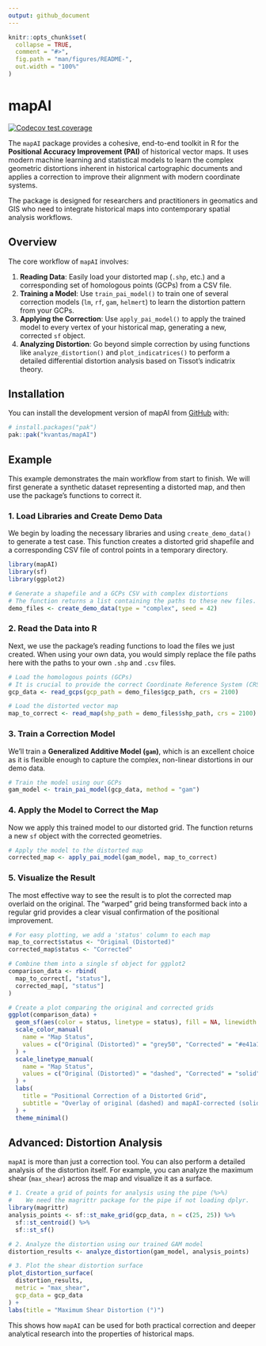```yaml
---
output: github_document
---
```


<!-- README.md is generated from README.Rmd. Please edit that file -->

```r
knitr::opts_chunk$set(
  collapse = TRUE,
  comment = "#>",
  fig.path = "man/figures/README-",
  out.width = "100%"
)
```

# mapAI

<!-- badges: start -->
[![Codecov test coverage](https://codecov.io/gh/kvantas/mapAI/graph/badge.svg)](https://app.codecov.io/gh/kvantas/mapAI)
<!-- badges: end -->

The `mapAI` package provides a cohesive, end-to-end toolkit in R for the **Positional Accuracy Improvement (PAI)** of historical vector maps. It uses modern machine learning and statistical models to learn the complex geometric distortions inherent in historical cartographic documents and applies a correction to improve their alignment with modern coordinate systems.

The package is designed for researchers and practitioners in geomatics and GIS who need to integrate historical maps into contemporary spatial analysis workflows.

## Overview

The core workflow of `mapAI` involves:

1.  **Reading Data**: Easily load your distorted map (`.shp`, etc.) and a corresponding set of homologous points (GCPs) from a CSV file.
2.  **Training a Model**: Use `train_pai_model()` to train one of several correction models (`lm`, `rf`, `gam`, `helmert`) to learn the distortion pattern from your GCPs.
3.  **Applying the Correction**: Use `apply_pai_model()` to apply the trained model to every vertex of your historical map, generating a new, corrected `sf` object.
4.  **Analyzing Distortion**: Go beyond simple correction by using functions like `analyze_distortion()` and `plot_indicatrices()` to perform a detailed differential distortion analysis based on Tissot's indicatrix theory.


## Installation

You can install the development version of mapAI from [GitHub](https://github.com/) with:

``` r
# install.packages("pak")
pak::pak("kvantas/mapAI")
```

## Example

This example demonstrates the main workflow from start to finish. We will first generate a synthetic dataset representing a distorted map, and then use the package's functions to correct it.

### 1. Load Libraries and Create Demo Data

We begin by loading the necessary libraries and using `create_demo_data()` to generate a test case. This function creates a distorted grid shapefile and a corresponding CSV file of control points in a temporary directory.

```r
library(mapAI)
library(sf)
library(ggplot2)

# Generate a shapefile and a GCPs CSV with complex distortions
# The function returns a list containing the paths to these new files.
demo_files <- create_demo_data(type = "complex", seed = 42)
```

### 2. Read the Data into R

Next, we use the package's reading functions to load the files we just created. When using your own data, you would simply replace the file paths here with the paths to your own `.shp` and `.csv` files.

```r
# Load the homologous points (GCPs)
# It is crucial to provide the correct Coordinate Reference System (CRS).
gcp_data <- read_gcps(gcp_path = demo_files$gcp_path, crs = 2100)

# Load the distorted vector map
map_to_correct <- read_map(shp_path = demo_files$shp_path, crs = 2100)
```

### 3. Train a Correction Model

We'll train a **Generalized Additive Model (`gam`)**, which is an excellent choice as it is flexible enough to capture the complex, non-linear distortions in our demo data.

```r
# Train the model using our GCPs
gam_model <- train_pai_model(gcp_data, method = "gam")
```

### 4. Apply the Model to Correct the Map

Now we apply this trained model to our distorted grid. The function returns a new `sf` object with the corrected geometries.

```r
# Apply the model to the distorted map
corrected_map <- apply_pai_model(gam_model, map_to_correct)
```

### 5. Visualize the Result

The most effective way to see the result is to plot the corrected map overlaid on the original. The "warped" grid being transformed back into a regular grid provides a clear visual confirmation of the positional improvement.

```r
# For easy plotting, we add a 'status' column to each map
map_to_correct$status <- "Original (Distorted)"
corrected_map$status <- "Corrected"

# Combine them into a single sf object for ggplot2
comparison_data <- rbind(
  map_to_correct[, "status"],
  corrected_map[, "status"]
)

# Create a plot comparing the original and corrected grids
ggplot(comparison_data) +
  geom_sf(aes(color = status, linetype = status), fill = NA, linewidth = 0.7) +
  scale_color_manual(
    name = "Map Status",
    values = c("Original (Distorted)" = "grey50", "Corrected" = "#e41a1c")
  ) +
  scale_linetype_manual(
    name = "Map Status",
    values = c("Original (Distorted)" = "dashed", "Corrected" = "solid")
  ) +
  labs(
    title = "Positional Correction of a Distorted Grid",
    subtitle = "Overlay of original (dashed) and mapAI-corrected (solid) geometries"
  ) +
  theme_minimal()
```

## Advanced: Distortion Analysis

`mapAI` is more than just a correction tool. You can also perform a detailed analysis of the distortion itself. For example, you can analyze the maximum shear (`max_shear`) across the map and visualize it as a surface.

```r
# 1. Create a grid of points for analysis using the pipe (%>%)
#    We need the magrittr package for the pipe if not loading dplyr.
library(magrittr)
analysis_points <- sf::st_make_grid(gcp_data, n = c(25, 25)) %>%
  sf::st_centroid() %>%
  sf::st_sf()

# 2. Analyze the distortion using our trained GAM model
distortion_results <- analyze_distortion(gam_model, analysis_points)

# 3. Plot the shear distortion surface
plot_distortion_surface(
  distortion_results,
  metric = "max_shear",
  gcp_data = gcp_data
) +
labs(title = "Maximum Shear Distortion (°)")
```
This shows how `mapAI` can be used for both practical correction and deeper analytical research into the properties of historical maps.
